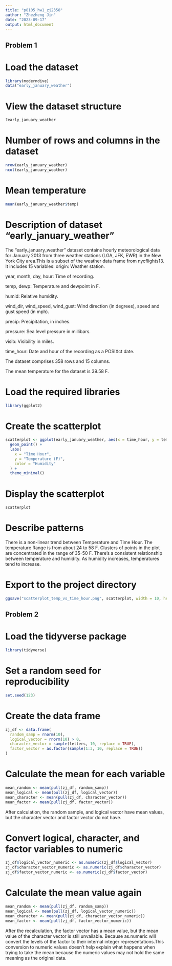```yaml
---
title: "p8105_hw1_zj2358"
author: "Zhezheng Jin"
date: "2023-09-17"
output: html_document
---
```


## Problem 1

# Load the dataset

```r
library(moderndive)
data("early_january_weather")
```

# View the dataset structure

```r
?early_january_weather
```

# Number of rows and columns in the dataset

```r
nrow(early_january_weather) 
ncol(early_january_weather) 
```

# Mean temperature

```r
mean(early_january_weather$temp)
```

# Description of dataset "early_january_weather"

The "early_january_weather" dataset contains hourly meteorological data for January 2013 from three weather stations (LGA, JFK, EWR) in the New York City area.This is a subset of the weather data frame from nycflights13. It includes 15 variables:
origin: Weather station.

year, month, day, hour: Time of recording.

temp, dewp: Temperature and dewpoint in F.

humid: Relative humidity.

wind_dir, wind_speed, wind_gust: Wind direction (in degrees), speed and gust speed (in mph).

precip: Precipitation, in inches.

pressure: Sea level pressure in millibars.

visib: Visibility in miles.

time_hour: Date and hour of the recording as a POSIXct date.

The dataset comprises 358 rows and 15 columns.

The mean temperature for the dataset is 39.58 F.

# Load the required libraries

```r
library(ggplot2)
```

# Create the scatterplot

```r
scatterplot <- ggplot(early_january_weather, aes(x = time_hour, y = temp, color = humid)) +
  geom_point() +
  labs(
    x = "Time Hour",
    y = "Temperature (F)",
    color = "Humidity"
  ) +
  theme_minimal()
```

# Display the scatterplot

```r
scatterplot
```

# Describe patterns

There is a non-linear trend between Temperature and Time Hour. The temperature Range is from about 24 to 58 F. Clusters of points in the plot are concentrated in the range of 35-50 F. There's a consistent relationship between temperature and humidity. As humidity increases, temperatures tend to increase.

# Export to the project directory

```r
ggsave("scatterplot_temp_vs_time_hour.png", scatterplot, width = 10, height = 6)
```

## Problem 2

# Load the tidyverse package

```r
library(tidyverse)
```

# Set a random seed for reproducibility

```r
set.seed(123)
```

# Create the data frame

```r
zj_df <- data.frame(
  random_samp = rnorm(10),                
  logical_vector = rnorm(10) > 0,           
  character_vector = sample(letters, 10, replace = TRUE),  
  factor_vector = as.factor(sample(1:3, 10, replace = TRUE)) 
)
```

# Calculate the mean for each variable

```r
mean_random <- mean(pull(zj_df, random_samp))
mean_logical <- mean(pull(zj_df, logical_vector))
mean_character <- mean(pull(zj_df, character_vector))
mean_factor <- mean(pull(zj_df, factor_vector))
```

After calculation, the random sample, and logical vector have mean values, but the character vector and factor vector do not have.

# Convert logical, character, and factor variables to numeric

```r
zj_df$logical_vector_numeric <- as.numeric(zj_df$logical_vector)
zj_df$character_vector_numeric <- as.numeric(zj_df$character_vector)
zj_df$factor_vector_numeric <- as.numeric(zj_df$factor_vector)
```

# Calculate the mean value again

```r
mean_random <- mean(pull(zj_df, random_samp))
mean_logical <- mean(pull(zj_df, logical_vector_numeric))
mean_character <- mean(pull(zj_df, character_vector_numeric))
mean_factor <- mean(pull(zj_df, factor_vector_numeric))
```

After the recalculation, the factor vector has a mean value, but the mean value of the character vector is still unvailable. Because as.numeric will convert the levels of the factor to their internal integer representations.This conversion to numeric values doesn't  help explain what happens when trying to take the mean because the numeric values may not hold the same meaning as the original data.
